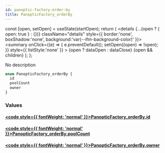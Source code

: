 ```yaml
---
id: panoptic-factory-order-by
title: PanopticFactory_orderBy
---
```









  const [open, setOpen] = useState(startOpen);
  return (
    <details {...(open ? { open: true } : {})} className="details" style={{ border:'none', boxShadow:'none', background:'var(--ifm-background-color)' }}>
      <summary
        onClick={(e) => {
          e.preventDefault();
          setOpen((open) => !open);
        }}
        style={{ listStyle:'none' }}
      >
      {open ? dataOpen : dataClose}
      </summary>
      {open && children}
    </details>
  );
};








No description


```graphql
enum PanopticFactory_orderBy {
  id
  poolCount
  owner
}
```




### Values

#### [<code style={{ fontWeight: 'normal' }}>PanopticFactory_orderBy.<b>id</b></code>](#)  
> 
> 
> 
> 

#### [<code style={{ fontWeight: 'normal' }}>PanopticFactory_orderBy.<b>poolCount</b></code>](#)  
> 
> 
> 
> 

#### [<code style={{ fontWeight: 'normal' }}>PanopticFactory_orderBy.<b>owner</b></code>](#)  
> 
> 
> 
> 





